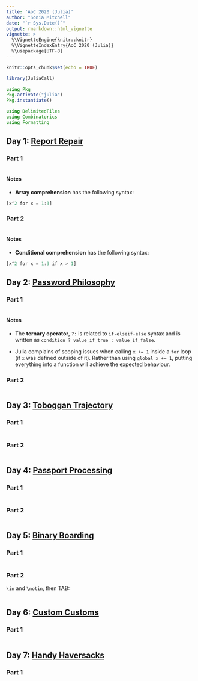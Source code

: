 ```yaml
---
title: 'AoC 2020 (Julia)'
author: "Sonia Mitchell"
date: "`r Sys.Date()`"
output: rmarkdown::html_vignette
vignette: >
  %\VignetteEngine{knitr::knitr}
  %\VignetteIndexEntry{AoC 2020 (Julia)}
  %\usepackage[UTF-8]
---
```


```r
knitr::opts_chunk$set(echo = TRUE)

library(JuliaCall)
```

```julia
using Pkg
Pkg.activate("julia")
Pkg.instantiate()
```

```julia
using DelimitedFiles
using Combinatorics
using Formatting
```

## Day 1: [Report Repair](https://adventofcode.com/2020/day/1)

### Part 1

```julia
```

#### Notes

* **Array comprehension** has the following syntax:

```julia
[x^2 for x = 1:3]
```

### Part 2

```julia
```

#### Notes

* **Conditional comprehension** has the following syntax:

```julia
[x^2 for x = 1:3 if x > 1]
```

## Day 2: [Password Philosophy](https://adventofcode.com/2020/day/2)

### Part 1

```julia
```

#### Notes

* The **ternary operator**, `?:` is related to `if-elseif-else` syntax and is 
written as `condition ? value_if_true : value_if_false`.

* Julia complains of scoping issues when calling `x += 1` inside a `for` loop (if
`x` was defined outside of it). Rather than using `global x += 1`, putting 
everything into a function will achieve the expected behaviour.

### Part 2

```julia
```

## Day 3: [Toboggan Trajectory](https://adventofcode.com/2020/day/3)

### Part 1

```julia
```

### Part 2

```julia
```

## Day 4: [Passport Processing](https://adventofcode.com/2020/day/4)

### Part 1

```julia
```

### Part 2

```julia
```

## Day 5: [Binary Boarding](https://adventofcode.com/2020/day/5)

### Part 1

```julia
```

### Part 2

`\in` and `\notin`, then TAB:

```julia
```

## Day 6: [Custom Customs](https://adventofcode.com/2020/day/6)

### Part 1

```julia
```

## Day 7: [Handy Haversacks](https://adventofcode.com/2020/day/7)

### Part 1

```julia
```
